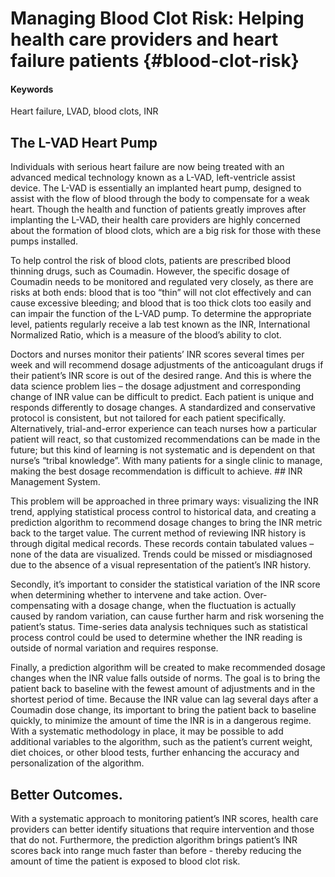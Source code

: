 # Managing Blood Clot Risk: Helping health care providers and heart failure patients {#blood-clot-risk} <!--ok but unwieldy-->

#### Keywords

Heart failure, LVAD, blood clots, INR <!--add tech keywords-->

## The L-VAD Heart Pump

Individuals with serious heart failure are now being treated with an advanced medical technology known as a L-VAD, left-ventricle assist device. 
The L-VAD is essentially an implanted heart pump, designed to assist with the flow of blood through the body to compensate for a weak heart. 
Though the health and function of patients greatly improves after implanting the L-VAD, their health care providers are highly concerned about the formation of blood clots, which are a big risk for those with these pumps installed. <!--great specificity around the problem and the stakeholders-->

To help control the risk of blood clots, patients are prescribed blood thinning drugs, such as Coumadin. 
However, the specific dosage of Coumadin needs to be monitored and regulated very closely, as there are risks at both ends: blood that is too "thin" will not clot effectively and can cause excessive bleeding; and blood that is too thick clots too easily and can impair the function of the L-VAD pump. 
To determine the appropriate level, patients regularly receive a lab test known as the INR, International Normalized Ratio, which is a measure of the blood's ability to clot. 

Doctors and nurses monitor their patients' INR scores several times per week and will recommend dosage adjustments of the anticoagulant drugs if their patient's INR score is out of the desired range. <!--How stable is the range? Individual variations?-->
And this is where the data science problem lies -- the dosage adjustment and corresponding change of INR value can be difficult to predict. 
Each patient is unique and responds differently to dosage changes. <!--Unique at multiple levels-->
A standardized and conservative protocol is consistent, but not tailored for each patient specifically. 
Alternatively, trial-and-error experience can teach nurses how a particular patient will react, so that customized recommendations can be made in the future; but this kind of learning is not systematic and is dependent on that nurse's "tribal knowledge". <!--explain. Also, will the individual's parameters themselves be a moving target, or are they stable but merely unknown?-->
With many patients for a single clinic to manage, making the best dosage recommendation is difficult to achieve. 
<!--Great problem description, but be clear who the client for your product (INR-MS) will be.-->
## INR Management System.

This problem will be approached in three primary ways: visualizing the INR trend, applying statistical process control to historical data, and creating a prediction algorithm to recommend dosage changes to bring the INR metric back to the target value. <!--Good detail-->
The current method of reviewing INR history is through digital medical records. 
These records contain tabulated values -- none of the data are visualized. 
Trends could be missed or misdiagnosed due to the absence of a visual representation of the patient's INR history. <!--Visualization is not always ideal. Your model should yield a decideable result.-->

Secondly, it's important to consider the statistical variation of the INR score when determining whether to intervene and take action. 
Over-compensating with a dosage change, when the fluctuation is actually caused by random variation, can cause further harm and risk worsening the patient's status. 
Time-series data analysis techniques such as statistical process control could be used to determine whether the INR reading is outside of normal variation and requires response. <!--ARIMA is well implemented in R. This will be great material for the experiment class.-->

Finally, a prediction algorithm will be created to make recommended dosage changes when the INR value falls outside of norms. 
The goal is to bring the patient back to baseline with the fewest amount of adjustments and in the shortest period of time. 
Because the INR value can lag several days after a Coumadin dose change, its important to bring the patient back to baseline quickly, to minimize the amount of time the INR is in a dangerous regime. <!--Is this all on an inpatient basis? What kind of test is the INR? The granularity of that measurement will put limits on your method.-->
With a systematic methodology in place, it may be possible to add additional variables to the algorithm, such as the patient's current weight, diet choices, or other blood tests, further enhancing the accuracy and personalization of the algorithm. 

## Better Outcomes.
<!--Let's beef up this outro.-->
With a systematic approach to monitoring patient's INR scores, health care providers can better identify situations that require intervention and those that do not. 
Furthermore, the prediction algorithm brings patient's INR scores back into range much faster than before - thereby reducing the amount of time the patient is exposed to blood clot risk. 


